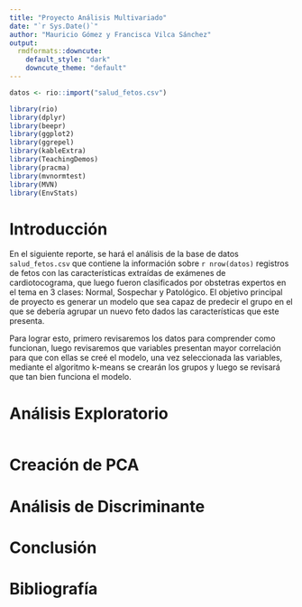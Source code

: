 ```yaml
---
title: "Proyecto Análisis Multivariado"
date: "`r Sys.Date()`"
author: "Mauricio Gómez y Francisca Vilca Sánchez"
output:
  rmdformats::downcute:
    default_style: "dark"
    downcute_theme: "default"
---
```


```r
datos <- rio::import("salud_fetos.csv")

library(rio)
library(dplyr)
library(beepr)
library(ggplot2)
library(ggrepel)
library(kableExtra)
library(TeachingDemos)
library(pracma)
library(mvnormtest)
library(MVN)
library(EnvStats)
```

# Introducción 

En el siguiente reporte, se hará el análisis de la base de datos `salud_fetos.csv` que contiene la información sobre `r nrow(datos)` registros de fetos con las características extraídas de exámenes de cardiotocograma, que luego fueron clasificados por obstetras expertos en el tema en 3 clases: Normal, Sospechar y Patológico. El objetivo principal de proyecto es generar un modelo que sea capaz de predecir el grupo en el que se debería agrupar un nuevo feto dados las características que este presenta.

Para lograr esto, primero revisaremos los datos para comprender como funcionan, luego revisaremos que variables presentan mayor correlación para que con ellas se creé el modelo, una vez seleccionada las variables, mediante el algoritmo k-means se crearán los grupos y luego se revisará que tan bien funciona el modelo.

# Análisis Exploratorio

```r

```


# Creación de PCA

# Análisis de Discriminante 

# Conclusión

# Bibliografía

